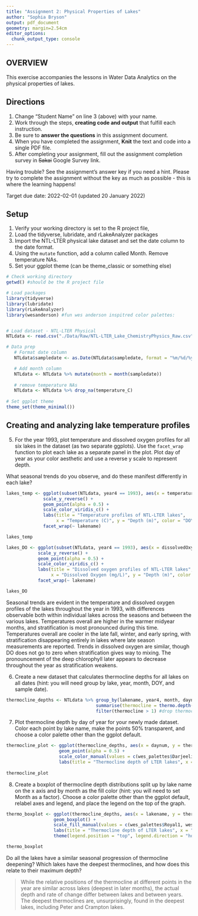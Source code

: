 ```yaml
---
title: "Assignment 2: Physical Properties of Lakes"
author: "Sophia Bryson"
output: pdf_document
geometry: margin=2.54cm
editor_options: 
  chunk_output_type: console
---
```


## OVERVIEW

This exercise accompanies the lessons in Water Data Analytics on the physical properties of lakes. 

## Directions
1. Change "Student Name" on line 3 (above) with your name.
2. Work through the steps, **creating code and output** that fulfill each instruction.
3. Be sure to **answer the questions** in this assignment document.
4. When you have completed the assignment, **Knit** the text and code into a single PDF file.
5. After completing your assignment, fill out the assignment completion survey in ~~Sakai~~ Google Survey link. 

Having trouble? See the assignment's answer key if you need a hint. Please try to complete the assignment without the key as much as possible - this is where the learning happens!

Target due date: 2022-02-01 (updated 20 January 2022)

## Setup

1. Verify your working directory is set to the R project file, 
2. Load the tidyverse, lubridate, and rLakeAnalyzer packages
3. Import the NTL-LTER physical lake dataset and set the date column to the date format. 
4. Using the `mutate` function, add a column called Month. Remove temperature NAs.
5. Set your ggplot theme (can be theme_classic or something else)

```r
# Check working directory
getwd() #should be the R project file

# Load packages
library(tidyverse)
library(lubridate)
library(rLakeAnalyzer)
library(wesanderson) #fun wes anderson inspitred color palettes: 


# Load dataset - NTL-LTER Physical 
NTLdata <- read.csv("./Data/Raw/NTL-LTER_Lake_ChemistryPhysics_Raw.csv")

# Data prep
   # Format date column
   NTLdata$sampledate <- as.Date(NTLdata$sampledate, format = "%m/%d/%y")

   # Add month column
   NTLdata <- NTLdata %>% mutate(month = month(sampledate))
   
   # remove temperature NAs
   NTLdata <- NTLdata %>% drop_na(temperature_C)
   
# Set ggplot theme
theme_set(theme_minimal())

```

## Creating and analyzing lake temperature profiles

5. For the year 1993, plot temperature and dissolved oxygen profiles for all six lakes in the dataset (as two separate ggplots). Use the `facet_wrap` function to plot each lake as a separate panel in the plot. Plot day of year as your color aesthetic and use a reverse y scale to represent depth. 

What seasonal trends do you observe, and do these manifest differently in each lake?

```r
lakes_temp <- ggplot(subset(NTLdata, year4 == 1993), aes(x = temperature_C, y = depth, color = daynum)) +
              scale_y_reverse() +
              geom_point(alpha = 0.5) + 
              scale_color_viridis_c() + 
              labs(title = "Temperature profiles of NTL-LTER lakes",
                   x = "Temperature (C)", y = "Depth (m)", color = "DOY") +
              facet_wrap(~ lakename)

lakes_temp

```

```r
lakes_DO <- ggplot(subset(NTLdata, year4 == 1993), aes(x = dissolvedOxygen, y = depth, color = daynum)) +
            scale_y_reverse() +
            geom_point(alpha = 0.5) + 
            scale_color_viridis_c() + 
            labs(title = "Dissolved oxygen profiles of NTL-LTER lakes",
                 x = "Dissolved Oxygen (mg/L)", y = "Depth (m)", color = "DOY") +
            facet_wrap(~ lakename)

lakes_DO

```
Seasonal trends are evident in the temperature and dissolved oxygen profiles of the lakes throughout the year in 1993, with differences observable both within individual lakes across the seasons and between the various lakes. Temperatures overall are higher in the warmer midyear months, and stratification is most pronounced during this time. Temperatures overall are cooler in the late fall, winter, and early spring, with stratification disappearing entirely in lakes where late season measurements are reported. Trends in dissolved oxygen are similar, though DO does not go to zero when stratification gives way to mixing. The pronouncement of the deep chlorophyll later appears to decrease throughout the year as stratification weakens. 


6. Create a new dataset that calculates thermocline depths for all lakes on all dates (hint: you will need group by lake, year, month, DOY, and sample date).

```r
thermocline_depths <- NTLdata %>% group_by(lakename, year4, month, daynum, sampledate) %>%
                                  summarise(thermocline = thermo.depth(wtr = temperature_C, depths = depth, seasonal = FALSE)) %>%
                                  filter(thermocline > 1) #drop thermoclines within 1m of surface -likely resulting from transient stratification due to solar warming. 
```

7. Plot thermocline depth by day of year for your newly made dataset. Color each point by lake name, make the points 50% transparent, and choose a color palette other than the ggplot default. 

```r
thermocline_plot <- ggplot(thermocline_depths, aes(x = daynum, y = thermocline, color = lakename)) + 
                    geom_point(alpha = 0.5) +
                    scale_color_manual(values = c(wes_palettes$Darjeeling1, wes_palettes$Darjeeling2)) + 
                    labs(title = "Thermocline depth of LTER lakes", x = "DOY", y = "Thermocline depth (m)") 
                    
thermocline_plot
```

8. Create a boxplot of thermocline depth distributions split up by lake name on the x axis and by month as the fill color (hint: you will need to set Month as a factor). Choose a color palette other than the ggplot default, relabel axes and legend, and place the legend on the top of the graph.

```r
thermo_boxplot <- ggplot(thermocline_depths, aes(x = lakename, y = thermocline, fill = as.factor(month))) +
                  geom_boxplot() + 
                  scale_fill_manual(values = c(wes_palettes$Royal1, wes_palettes$Moonrise2)) + 
                  labs(title = "Thermocline depth of LTER lakes", x = "Lake name", y = "Thermocline depth (m)", fill = "Numeric month") +
                  theme(legend.position = "top", legend.direction = "horizontal") #how to get this aligned more nicely?? 

thermo_boxplot
```


Do all the lakes have a similar seasonal progression of thermocline deepening? Which lakes have the deepest thermoclines, and how does this relate to their maximum depth? 

> While the relative positions of the thermocline at different points in the year are similar across lakes (deepest in later months), the actual depth and rate of change differ between lakes and between years. The deepest thermoclines are, unsurprisingly, found in the deepest lakes, including Peter and Crampton lakes. 



